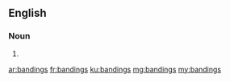 ==English==

===Noun===
{{head|en}}

# {{plural of|banding}}

[[ar:bandings]]
[[fr:bandings]]
[[ku:bandings]]
[[mg:bandings]]
[[my:bandings]]
